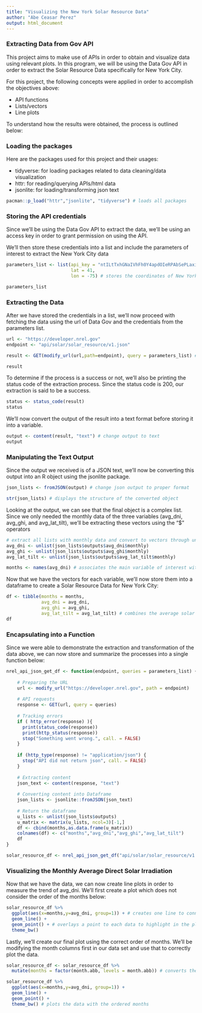 ---
title: "Visualizing the New York Solar Resource Data"
author: "Abe Ceasar Perez"
output: html_document
---

### Extracting Data from Gov API

This project aims to make use of APIs in order to obtain and visualize data using relevant plots. In this program, we will be using the Data Gov API in order to extract the Solar Resource Data specifically for New York City.

For this project, the following concepts were applied in order to accomplish the objectives above:

- API functions
- Lists/vectors
- Line plots

To understand how the results were obtained, the process is outlined below:

### Loading the packages

Here are the packages used for this project and their usages:

- tidyverse: for loading packages related to data cleaning/data visualization
- httr: for reading/querying APIs/html data
- jsonlite: for loading/transforming json text

```{r load_packages, echo=TRUE, warning=FALSE}

pacman::p_load("httr","jsonlite", "tidyverse") # loads all packages

```

### Storing the API credentials

Since we'll be using the Data Gov API to extract the data, we'll be using an access key in order to grant permission on using the API. 

We'll then store these credentials into a list and include the parameters of interest to extract the New York City data

```{r store_api, echo=TRUE, warning=FALSE}

parameters_list <- list(api_key = "ntILtTxhGNaIVhFh0Y4apdOIeRPAbSePLaxiUWRB",
                        lat = 41, 
                        lon = -75) # stores the coordinates of New York City

parameters_list

```

### Extracting the Data

After we have stored the credentials in a list, we'll now proceed with fetching the data using the url of Data Gov and the credentials from the parameters list.

```{r fetch_data, echo=TRUE, warning=FALSE}

url <- "https://developer.nrel.gov"
endpoint <- "api/solar/solar_resource/v1.json"

result <- GET(modify_url(url,path=endpoint), query = parameters_list) # combines the url and endpoint to be used for extracting the data

result

```

To determine if the process is a success or not, we'll also be printing the status code of the extraction process. Since the status code is 200, our extraction is said to be a success.

```{r status_extract, echo=TRUE, warning=FALSE}

status <- status_code(result)
status

```

We'll now convert the output of the result into a text format before storing it into a variable.

```{r convert_text, echo=TRUE, warning=FALSE}

output <- content(result, "text") # change output to text
output

```

### Manipulating the Text Output

Since the output we received is of a JSON text, we'll now be converting this output into an R object using the jsonlite package.

```{r json_to_text, echo=TRUE, warning=FALSE}

json_lists <- fromJSON(output) # change json output to proper format

str(json_lists) # displays the structure of the converted object

```

Looking at the output, we can see that the final object is a complex list. Since we only needed the monthly data of the three variables (avg_dni, avg_ghi, and avg_lat_tilt), we'll be extracting these vectors using the "$" operators

```{r text_to_vectors, echo=TRUE, warning=FALSE}

# extract all lists with monthly data and convert to vectors through unlisting
avg_dni <- unlist(json_lists$outputs$avg_dni$monthly) 
avg_ghi <- unlist(json_lists$outputs$avg_ghi$monthly)
avg_lat_tilt <- unlist(json_lists$outputs$avg_lat_tilt$monthly)

months <- names(avg_dni) # associates the main variable of interest with the month of occurrence

```

Now that we have the vectors for each variable, we'll now store them into a dataframe to create a Solar Resource Data for New York City:

```{r vectors_to_tibble, echo=TRUE, warning=FALSE}

df <- tibble(months = months, 
             avg_dni = avg_dni, 
             avg_ghi = avg_ghi, 
             avg_lat_tilt = avg_lat_tilt) # combines the average solar metrics alongside with their corresponding months
df

```

### Encapsulating into a Function

Since we were able to demonstrate the extraction and transformation of the data above, we can now store and summarize the processes into a single function below:

```{r api_function, echo=TRUE, warning=FALSE}

nrel_api_json_get_df <- function(endpoint, queries = parameters_list) {
    
    # Preparing the URL 
    url <- modify_url("https://developer.nrel.gov", path = endpoint)
    
    # API requests
    response <- GET(url, query = queries)
    
    # Tracking errors
    if ( http_error(response) ){
      print(status_code(response))
      print(http_status(response))
      stop("Something went wrong.", call. = FALSE)
    }
    
    if (http_type(response) != "application/json") {
      stop("API did not return json", call. = FALSE)
    }
    
    # Extracting content
    json_text <- content(response, "text")
    
    # Converting content into Dataframe
    json_lists <- jsonlite::fromJSON(json_text)
    
    # Return the dataframe  
    u_lists <- unlist(json_lists$outputs)
    u_matrix <- matrix(u_lists, ncol=3)[-1,]
    df <- cbind(months,as.data.frame(u_matrix))
    colnames(df) <- c("months","avg_dni","avg_ghi","avg_lat_tilt")
    df
}

solar_resource_df <- nrel_api_json_get_df("api/solar/solar_resource/v1.json")

```

### Visualizing the Monthly Average Direct Solar Irradiation

Now that we have the data, we can now create line plots in order to measure the trend of avg_dni. We'll first create a plot which does not consider the order of the months below:

```{r plot_unordered, echo=TRUE, warning=FALSE}

solar_resource_df %>% 
  ggplot(aes(x=months,y=avg_dni, group=1)) + # creates one line to connect all the data points
  geom_line() + 
  geom_point() + # overlays a point to each data to highlight in the plot
  theme_bw()

```

Lastly, we'll create our final plot using the correct order of months. We'll be modifying the month columns first in our data set and use that to correctly plot the data.

```{r plot_ordered, echo=TRUE, warning=FALSE}

solar_resource_df <- solar_resource_df %>% 
  mutate(months = factor(month.abb, levels = month.abb)) # converts the month data into ordered factors

solar_resource_df %>% 
  ggplot(aes(x=months,y=avg_dni, group=1)) + 
  geom_line() + 
  geom_point() + 
  theme_bw() # plots the data with the ordered months

```

<br>
<br>
